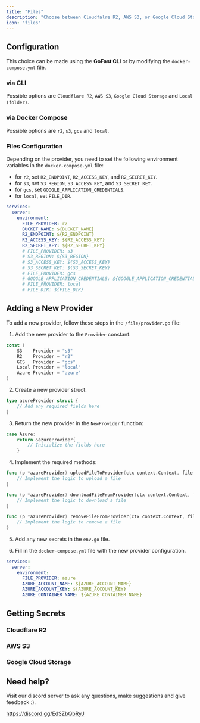```yaml
---
title: "Files"
description: "Choose between Cloudfalre R2, AWS S3, or Google Cloud Storage"
icon: "files"
---
```


## Configuration

This choice can be made using the **GoFast CLI** or by modifying the `docker-compose.yml` file.

### via CLI

Possible options are `Cloudflare R2`, `AWS S3`, `Google Cloud Storage` and `Local (folder)`.

### via Docker Compose

Possible options are `r2`, `s3`, `gcs` and `local`.

### Files Configuration

Depending on the provider, you need to set the following environment variables in the `docker-compose.yml` file:

- for `r2`, set `R2_ENDPOINT`, `R2_ACCESS_KEY`, and `R2_SECRET_KEY`.
- for `s3`, set `S3_REGION`, `S3_ACCESS_KEY`, and `S3_SECRET_KEY`.
- for `gcs`, set `GOOGLE_APPLICATION_CREDENTIALS`.
- for `local`, set `FILE_DIR`.

```yaml
services:
  server:
    environment:
      FILE_PROVIDER: r2
      BUCKET_NAME: ${BUCKET_NAME}
      R2_ENDPOINT: ${R2_ENDPOINT}
      R2_ACCESS_KEY: ${R2_ACCESS_KEY}
      R2_SECRET_KEY: ${R2_SECRET_KEY}
      # FILE_PROVIDER: s3
      # S3_REGION: ${S3_REGION}
      # S3_ACCESS_KEY: ${S3_ACCESS_KEY}
      # S3_SECRET_KEY: ${S3_SECRET_KEY}
      # FILE_PROVIDER: gcs
      # GOOGLE_APPLICATION_CREDENTIALS: ${GOOGLE_APPLICATION_CREDENTIALS}
      # FILE_PROVIDER: local
      # FILE_DIR: ${FILE_DIR}
```

## Adding a New Provider

To add a new provider, follow these steps in the `/file/provider.go` file:

1. Add the new provider to the `Provider` constant.

```go
const (
	S3    Provider = "s3"
	R2    Provider = "r2"
	GCS   Provider = "gcs"
	Local Provider = "local"
    Azure Provider = "azure"
)
```

2. Create a new provider struct.

```go
type azureProvider struct {
    // Add any required fields here
}
```

3. Return the new provider in the `NewProvider` function:

```go
case Azure:
    return &azureProvider{
        // Initialize the fields here
    }
```

4. Implement the required methods:

```go
func (p *azureProvider) uploadFileToProvider(ctx context.Context, file *File) (*File, error) {
    // Implement the logic to upload a file
}

func (p *azureProvider) downloadFileFromProvider(ctx context.Context, fileId string) ([]byte, error) {
    // Implement the logic to download a file
}

func (p *azureProvider) removeFileFromProvider(ctx context.Context, fileId string) error {
    // Implement the logic to remove a file
}
```

5. Add any new secrets in the `env.go` file.

6. Fill in the `docker-compose.yml` file with the new provider configuration.

```yaml
services:
  server:
    environment:
      FILE_PROVIDER: azure
      AZURE_ACCOUNT_NAME: ${AZURE_ACCOUNT_NAME}
      AZURE_ACCOUNT_KEY: ${AZURE_ACCOUNT_KEY}
      AZURE_CONTAINER_NAME: ${AZURE_CONTAINER_NAME}
```

## Getting Secrets

### Cloudflare R2


### AWS S3


### Google Cloud Storage


## Need help?

Visit our discord server to ask any questions, make suggestions and give feedback :).

https://discord.gg/EdSZbQbRyJ
